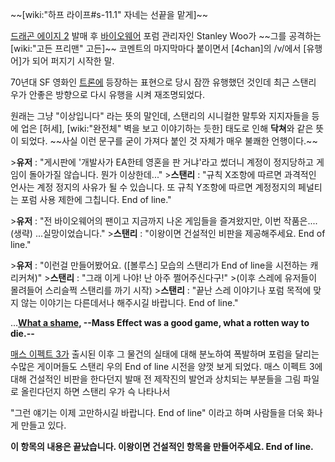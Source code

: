 ~~[wiki:"하프 라이프#s-11.1" 자네는 선끝을 맡게]~~

[[드래곤 에이지 2]] 발매 후 [[바이오웨어]] 포럼 관리자인 Stanley Woo가 ~~그를 공격하는 [wiki:"고든 프리맨" 고든]~~ 코멘트의 마지막마다 붙이면서 [4chan]의 /v/에서 [유행어]가 되어 퍼지기 시작한 말.

70년대 SF 영화인 [[트론]]에 등장하는 표현으로 당시 잠깐 유행했던 것인데 최근 스탠리 우가 안좋은 방향으로 다시 유행을 시켜 재조명되었다.

원래는 그냥 "이상입니다" 라는 뜻의 말인데, 스탠리의 시니컬한 말투와 지지자들을 등에 업은 [허세], [wiki:"완전체" 벽을 보고 이야기하는 듯한] 태도로 인해 '''닥쳐'''와 같은 뜻이 되었다. ~~사실 이런 문구를 굳이 가져다 붙인 것 자체가 매우 불쾌한 언행이다.~~

>'''유저''' : "게시판에 '개발사가 EA한테 영혼을 판 거냐'라고 썼더니 계정이 정지당하고 게임이 돌아가질 않습니다. 뭔가 이상한데..."
>'''스탠리''' : "규칙 X조항에 따르면 과격적인 언사는 계정 정지의 사유가 될 수 있습니다. 또 규칙 Y조항에 따르면 계정정지의 페널티는 포럼 사용 제한에 그칩니다. End of line."

>'''유저''' : "전 바이오웨어의 팬이고 지금까지 나온 게임들을 즐겨왔지만, 이번 작품은.... (생략) ...실망이었습니다."
>'''스탠리''' : "이왕이면 건설적인 비판을 제공해주세요. End of line."

>'''유저''' : "이런걸 만들어봤어요. ([볼루스] 모습의 스탠리가 End of line을 시전하는 캐리커쳐)"
>'''스탠리''' : "그래 이게 나야! 난 아주 쩔어주신다구!"
>(이후 스레에 유저들이 몰려들어 스리슬쩍 스탠리를 까기 시작)
>'''스탠리''' : "끝난 스레 이야기나 포럼 목적에 맞지 않는 이야기는 다른데서나 해주시길 바랍니다. End of line."

...'''[[What a shame]], --Mass Effect was a good game, what a rotten way to die.--'''

[[매스 이펙트 3]]가 출시된 이후 그 물건의 실태에 대해 분노하여 폭발하며 포럼을 달리는 수많은 게이머들도 스탠리 우의 End of line 시전을 양껏 보게 되었다. 매스 이펙트 3에 대해 건설적인 비판을 한다던지 발매 전 제작진의 발언과 상치되는 부분들을 그림 파일로 올린다던지 하면 스탠리 우가 슥 나타나서 

"그런 얘기는 이제 고만하시길 바랍니다. End of line" 이라고 하며 사람들을 더욱 화나게 만들고 있다.

'''이 항목의 내용은 끝났습니다. 이왕이면 건설적인 항목을 만들어주세요. End of line.'''
